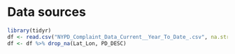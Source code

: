 # Data sources

```r
library(tidyr)
df <- read.csv("NYPD_Complaint_Data_Current__Year_To_Date_.csv", na.strings = "")
df <- df %>% drop_na(Lat_Lon, PD_DESC)
```

